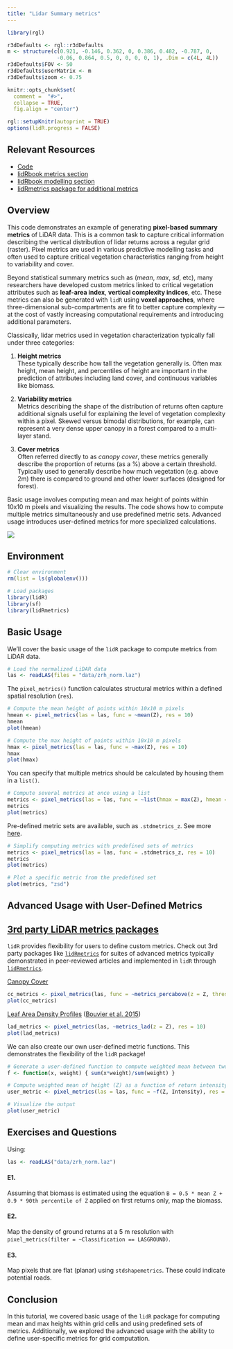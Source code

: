 ```yaml
---
title: "Lidar Summary metrics"
---
```


```r
library(rgl)

r3dDefaults <- rgl::r3dDefaults
m <- structure(c(0.921, -0.146, 0.362, 0, 0.386, 0.482, -0.787, 0, 
                -0.06, 0.864, 0.5, 0, 0, 0, 0, 1), .Dim = c(4L, 4L))
r3dDefaults$FOV <- 50
r3dDefaults$userMatrix <- m
r3dDefaults$zoom <- 0.75

knitr::opts_chunk$set(
  comment =  "#>", 
  collapse = TRUE,
  fig.align = "center")

rgl::setupKnitr(autoprint = TRUE) 
options(lidR.progress = FALSE)
```

## Relevant Resources

-   [Code](https://github.com/liamirwin/LPS_lidRtutorial/blob/master/R/03_aba.R)
-   [lidRbook metrics section](https://r-lidar.github.io/lidRbook/grid_metrics.html)
-   [lidRbook modelling section](https://r-lidar.github.io/lidRbook/modelling.html)
-   [lidRmetrics package for additional metrics](https://ptompalski.github.io/lidRmetrics/ "Tutorial website for lidRmetrics package")

## Overview

This code demonstrates an example of generating **pixel-based summary metrics** of LiDAR data. This is a common task to capture critical information describing the vertical distribution of lidar returns across a regular grid (raster). Pixel metrics are used in various predictive modelling tasks and often used to capture critical vegetation characteristics ranging from height to variability and cover. 

Beyond statistical summary metrics such as (*mean*, *max*, *sd*, etc), many researchers have developed custom metrics linked to critical vegetation attributes such as **leaf-area index**, **vertical complexity indices**, etc. These metrics can also be generated with `lidR` using **voxel approaches**, where three-dimensional sub-compartments are fit to better capture complexity — at the cost of vastly increasing computational requirements and introducing additional parameters.

Classically, lidar metrics used in vegetation characterization typically fall under three categories:

1.  **Height metrics**\
    These typically describe how tall the vegetation generally is. Often max height, mean height, and percentiles of height are important in the prediction of attributes including land cover, and continuous variables like biomass.

2.  **Variability metrics**\
    Metrics describing the shape of the distribution of returns often capture additional signals useful for explaining the level of vegetation complexity within a pixel. Skewed versus bimodal distributions, for example, can represent a very dense upper canopy in a forest compared to a multi-layer stand.

3.  **Cover metrics**\
    Often referred directly to as *canopy cover*, these metrics generally describe the proportion of returns (as a %) above a certain threshold. Typically used to generally describe how much vegetation (e.g. above 2m) there is compared to ground and other lower surfaces (designed for forest).

Basic usage involves computing mean and max height of points within 10x10 m pixels and visualizing the results. The code shows how to compute multiple metrics simultaneously and use predefined metric sets. Advanced usage introduces user-defined metrics for more specialized calculations.

![](img/als_metrics_cs.png)

## Environment

```r
# Clear environment
rm(list = ls(globalenv()))

# Load packages
library(lidR)
library(sf)
library(lidRmetrics)
```

## Basic Usage

We'll cover the basic usage of the `lidR` package to compute metrics from LiDAR data.

```r
# Load the normalized LiDAR data
las <- readLAS(files = "data/zrh_norm.laz")
```

The `pixel_metrics()` function calculates structural metrics within a defined spatial resolution (`res`).

```r
# Compute the mean height of points within 10x10 m pixels
hmean <- pixel_metrics(las = las, func = ~mean(Z), res = 10)
hmean
plot(hmean)
```

```r
# Compute the max height of points within 10x10 m pixels
hmax <- pixel_metrics(las = las, func = ~max(Z), res = 10)
hmax
plot(hmax)
```

You can specify that multiple metrics should be calculated by housing them in a `list()`.

```r
# Compute several metrics at once using a list
metrics <- pixel_metrics(las = las, func = ~list(hmax = max(Z), hmean = mean(Z)), res = 10)
metrics
plot(metrics)
```

Pre-defined metric sets are available, such as `.stdmetrics_z`. See more [here](https://github.com/r-lidar/lidR/wiki/stdmetrics).

```r
# Simplify computing metrics with predefined sets of metrics
metrics <- pixel_metrics(las = las, func = .stdmetrics_z, res = 10)
metrics
plot(metrics)

# Plot a specific metric from the predefined set
plot(metrics, "zsd")
```

## Advanced Usage with User-Defined Metrics

::: callout-tip
## [3rd party LiDAR metrics packages](https://r-lidar.github.io/lidRbook/metrics.html#metrics-3rd-party)

`lidR` provides flexibility for users to define custom metrics. Check out 3rd party packages like [`lidRmetrics`](https://github.com/ptompalski/lidRmetrics) for suites of advanced metrics typically demonstrated in peer-reviewed articles and implemented in `lidR` through [`lidRmetrics`](https://github.com/ptompalski/lidRmetrics).
:::

[Canopy Cover](https://ptompalski.github.io/lidRmetrics/reference/metrics_percabove.html "Proportion of returns above a threshold (2m) is commonly used to approximate canopy cover in forests and beyond")

```r
cc_metrics <- pixel_metrics(las, func = ~metrics_percabove(z = Z, threshold = 2, zmin = 0), res = 10)
plot(cc_metrics)
```

[Leaf Area Density Profiles](https://ptompalski.github.io/lidRmetrics/reference/metrics_lad.html "LAD profiles are commonly used in predictive modelling to approximate the leaf area index (LAI) of vegetation with LiDAR") ([Bouvier et al. 2015](http://dx.doi.org/10.1016/j.rse.2014.10.004 "Journal article credited with LAD metrics formulae"))

```r
lad_metrics <- pixel_metrics(las, ~metrics_lad(z = Z), res = 10)
plot(lad_metrics)
```

We can also create our own user-defined metric functions. This demonstrates the flexibility of the `lidR` package!

```r
# Generate a user-defined function to compute weighted mean between two attributes
f <- function(x, weight) { sum(x*weight)/sum(weight) }

# Compute weighted mean of height (Z) as a function of return intensity
user_metric <- pixel_metrics(las = las, func = ~f(Z, Intensity), res = 10)

# Visualize the output
plot(user_metric)
```

## Exercises and Questions

Using:

``` r
las <- readLAS("data/zrh_norm.laz")
```

#### E1.

Assuming that biomass is estimated using the equation `B = 0.5 * mean Z + 0.9 * 90th percentile of Z` applied on first returns only, map the biomass.

#### E2.

Map the density of ground returns at a 5 m resolution with `pixel_metrics(filter = ~Classification == LASGROUND)`.

#### E3.

Map pixels that are flat (planar) using `stdshapemetrics`. These could indicate potential roads.

## Conclusion

In this tutorial, we covered basic usage of the `lidR` package for computing mean and max heights within grid cells and using predefined sets of metrics. Additionally, we explored the advanced usage with the ability to define user-specific metrics for grid computation.
